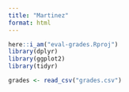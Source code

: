 ```yaml
---
title: "Martinez"
format: html
---
```


```r
here::i_am("eval-grades.Rproj")
library(dplyr)
library(ggplot2)
library(tidyr)
```
```r
grades <- read_csv("grades.csv")
```


